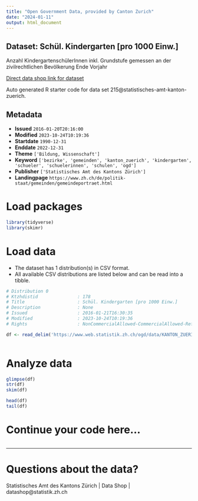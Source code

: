 ```yaml
---
title: "Open Government Data, provided by Canton Zurich"
date: "2024-01-11"
output: html_document
---
```


## Dataset: Schül. Kindergarten [pro 1000 Einw.]

Anzahl KindergartenschülerInnen inkl. Grundstufe gemessen an der zivilrechtlichen Bevölkerung Ende Vorjahr

[Direct data shop link for dataset](https://www.zh.ch/de/politik-staat/statistik-daten/datenkatalog.html#/datasets/215@statistisches-amt-kanton-zuerich)

Auto generated R starter code for data set 215@statistisches-amt-kanton-zuerich.

## Metadata

- **Issued** `2016-01-20T20:16:00`
- **Modified** `2023-10-24T10:19:36`
- **Startdate** `1990-12-31`
- **Enddate** `2022-12-31`
- **Theme** `['Bildung, Wissenschaft']`
- **Keyword** `['bezirke', 'gemeinden', 'kanton_zuerich', 'kindergarten', 'schueler', 'schuelerinnen', 'schulen', 'ogd']`
- **Publisher** `['Statistisches Amt des Kantons Zürich']`
- **Landingpage** `https://www.zh.ch/de/politik-staat/gemeinden/gemeindeportraet.html`


# Load packages

```r

library(tidyverse)
library(skimr)

```

# Load data

-   The dataset has 1 distribution(s) in CSV format.
-   All available CSV distributions are listed below and can be read into a tibble.

```r

# Distribution 0
# Ktzhdistid               : 178
# Title                    : Schül. Kindergarten [pro 1000 Einw.]
# Description              : None
# Issued                   : 2016-01-21T16:30:35
# Modified                 : 2023-10-24T10:19:36
# Rights                   : NonCommercialAllowed-CommercialAllowed-ReferenceRequired

df <- read_delim('https://www.web.statistik.zh.ch/ogd/data/KANTON_ZUERICH_144.csv')



```

# Analyze data

```r

glimpse(df)
str(df)
skim(df)

head(df)
tail(df)

```

# Continue your code here...

```r

```

------------------------------------------------------------------------

# Questions about the data?

Statistisches Amt des Kantons Zürich | Data Shop | datashop@statistik.zh.ch
